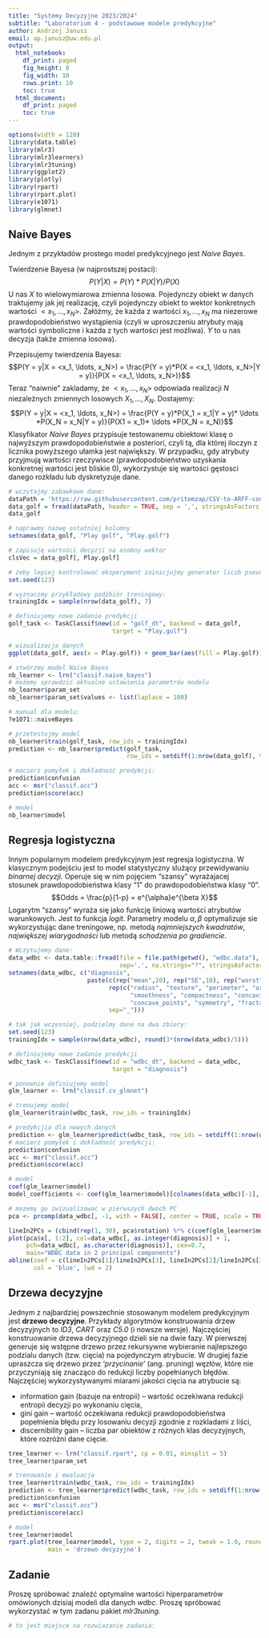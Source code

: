 ```yaml
---
title: "Systemy Decyzyjne 2023/2024"
subtitle: "Laboratorium 4 - podstawowe modele predykcyjne"
author: Andrzej Janusz
email: ap.janusz@uw.edu.pl
output:
  html_notebook:
    df_print: paged
    fig_height: 8
    fig_width: 10
    rows.print: 10
    toc: true
  html_document:
    df_print: paged
    toc: true
---
```


```r
options(width = 120)
library(data.table)
library(mlr3)
library(mlr3learners)
library(mlr3tuning)
library(ggplot2)
library(plotly)
library(rpart)
library(rpart.plot)
library(e1071)
library(glmnet)
```

## Naive Bayes

Jednym z przykładów prostego model predykcyjnego jest _Naive Bayes_. 

Twierdzenie Bayesa (w najprostszej postaci): $$P(Y|X) = P(Y)*P(X|Y) / P(X)$$
U nas $X$ to wielowymiarowa zmienna losowa. Pojedynczy obiekt w danych traktujemy jak jej realizację, czyli pojedynczy obiekt to wektor konkretnych wartości $<x_1, ..., x_N>$. Załóżmy, że każda z wartości $x_1, \ldots, x_N$ ma niezerowe prawdopodobieństwo wystąpienia (czyli w uproszczeniu atrybuty mają wartości symboliczne i każda z tych wartości jest możliwa). $Y$ to u nas decyzja (także zmienna losowa).

Przepisujemy twierdzenia Bayesa:
$$P(Y = y|X = <x_1, \ldots, x_N>) = \frac{P(Y = y)*P(X = <x_1, \ldots, x_N>|Y = y)}{P(X = <x_1, \ldots, x_N>)}$$
Teraz "naiwnie" zakladamy, że $<x_1, \ldots, x_N>$ odpowiada realizacji $N$ niezależnych zmiennych losowych $X_1, \ldots, X_N$. Dostajemy:
$$P(Y = y|X = <x_1, \ldots, x_N>) = \frac{P(Y = y)*P(X_1 = x_1|Y = y)* \ldots *P(X_N = x_N|Y = y)}{P(X1 = x_1)* \ldots *P(X_N = x_N)}$$
Klasyfikator _Naive Bayes_ przypisuje testowanemu obiektowi klasę o najwyższym prawdopodobieństwie a posteriori, czyli tą, dla której iloczyn z licznika powyższego ułamka jest największy. W przypadku, gdy atrybuty przyjmują wartości rzeczywisce (prawdopodobieństwo uzyskania konkretnej wartości jest bliskie 0), wykorzystuje się wartości gęstosci danego rozkładu lub dyskretyzuje dane.


```r
# wczytajmy zabawkowe dane:
dataPath = 'https://raw.githubusercontent.com/pritomzap/CSV-to-ARFF-converter/master/weather_nominal.csv'
data_golf = fread(dataPath, header = TRUE, sep = ',', stringsAsFactors = TRUE)
data_golf

# naprawmy nazwę ostatniej kolumny
setnames(data_golf, "Play golf", "Play.golf")

# zapisuję wartości decyzji na osobny wektor
clsVec = data_golf[, Play.golf]

# żeby lepiej kontrolować eksperyment zainicjujmy generator liczb pseudolosowych
set.seed(123)

# wyznaczmy przykładowy podzbiór treningowy:
trainingIdx = sample(nrow(data_golf), 7)

# definiujemy nowe zadanie predykcji
golf_task <- TaskClassif$new(id = "golf_dt", backend = data_golf, 
                             target = "Play.golf")

# wizualizacja danych
ggplot(data_golf, aes(x = Play.golf)) + geom_bar(aes(fill = Play.golf))
```

```r
# stwórzmy model Naive Bayes
nb_learner <- lrn("classif.naive_bayes")
# możemy sprawdzić aktualne ustawienia parametrów modelu
nb_learner$param_set
nb_learner$param_set$values <- list(laplace = 100)

# manual dla modelu:
?e1071::naiveBayes

# przetestujmy model
nb_learner$train(golf_task, row_ids = trainingIdx)
prediction <- nb_learner$predict(golf_task, 
                                 row_ids = setdiff(1:nrow(data_golf), trainingIdx))

# macierz pomyłek i dokładność predykcji:
prediction$confusion
acc <- msr("classif.acc")
prediction$score(acc)

# model
nb_learner$model
```

## Regresja logistyczna

Innym popularnym modelem predykcyjnym jest regresja logistyczna. W klasycznym podejściu jest to model statystyczny slużący przewidywaniu _binarnej decyzji_. Operuje się w nim pojęciem "szansy" wyrażajacej stosunek prawdopodobieństwa klasy "1" do prawdopodobieństwa klasy "0". 
$$Odds = \frac{p}{1-p} = e^{\alpha}e^{\beta X}$$
Logarytm "szansy" wyraża się jako funkcję liniową wartości atrybutów warunkowych. Jest to funkcja _logit_. Parametry modelu $\alpha, \beta$ optymalizuje sie wykorzystując dane treningowe, np. metodą _najmniejszych kwadratów_, _największej wiarygodności_ lub metodą _schodzenia po gradiencie_.

```r
# Wczytujemy dane:
data_wdbc <- data.table::fread(file = file.path(getwd(), "wdbc.data"), header = FALSE, 
                               sep=',', na.strings="?", stringsAsFactors = TRUE, drop = 1)
setnames(data_wdbc, c("diagnosis",
                      paste(c(rep("mean",10), rep("SE",10), rep("worst",10)),
                            rep(c("radius", "texture", "perimeter", "area",
                                  "smoothness", "compactness", "concavity",
                                  "concave_points", "symmetry", "fractal_dimension"),3),
                            sep="_")))

# tak jak wczesniej, podzielmy dane na dwa zbiory:
set.seed(123)
trainingIdx = sample(nrow(data_wdbc), round(3*(nrow(data_wdbc)/5)))

# definiujemy nowe zadanie predykcji
wdbc_task <- TaskClassif$new(id = "wdbc_dt", backend = data_wdbc, 
                             target = "diagnosis")
```

```r
# ponownie definiujemy model
glm_learner <- lrn("classif.cv_glmnet")

# trenujemy model 
glm_learner$train(wdbc_task, row_ids = trainingIdx)

# predykcjia dla nowych danych
prediction <- glm_learner$predict(wdbc_task, row_ids = setdiff(1:nrow(data_wdbc), trainingIdx))
# macierz pomyłek i dokładność predykcji:
prediction$confusion
acc <- msr("classif.acc")
prediction$score(acc)

# model
coef(glm_learner$model)
model_coefficients <- coef(glm_learner$model)[colnames(data_wdbc)[-1], ]

# mozemy go zwizualizowac w pierwszych dwoch PC
pca <- prcomp(data_wdbc[, -1, with = FALSE], center = TRUE, scale = TRUE)

lineIn2PCs = (cbind(rep(1, 30), pca$rotation) %*% c(coef(glm_learner$model)[1], model_coefficients))[1:3]
plot(pca$x[, 1:2], col=data_wdbc[, as.integer(diagnosis)] + 1, 
     pch=data_wdbc[, as.character(diagnosis)], cex=0.7, 
     main="WDBC data in 2 principal components")
abline(coef = c(lineIn2PCs[1]/lineIn2PCs[3], lineIn2PCs[2]/lineIn2PCs[3]),
       col = 'blue', lwd = 2)
```

## Drzewa decyzyjne

Jednym z najbardziej powszechnie stosowanym modelem predykcyjnym jest __drzewo decyzyjne__. Przykłady algorytmów konstruowania drzew decyzyjnych to _ID3_, _CART_ oraz _C5.0_ (i nowsze wersje). Najczęściej konstruowanie drzewa decyzyjnego dzieli sie na dwie fazy. W pierwszej generuje się wstępne drzewo przez rekursywne wybieranie najlepszego podzialu danych (tzw. cięcia) na pojedynczym atrybucie. W drugiej fazie upraszcza się drzewo przez '_przycinanie_' (ang. pruning) węzłów, które nie przyczyniają się znacząco do redukcji liczby popełnianych błędów. Najczęściej wykorzystywanymi miarami jakości cięcia na atrybucie są:

 - information gain (bazuje na entropii) -- wartość oczekiwana redukcji entropii decyzji po wykonaniu cięcia,
 - gini gain -- wartość oczekiwana redukcji prawdopodobieństwa popełnienia błędu przy losowaniu decyzji zgodnie z rozkladami z liści,
 - discernibility gain -- liczba par obiektów z różnych klas decyzyjnych, które rozróżni dane cięcie.

```r
tree_learner <- lrn("classif.rpart", cp = 0.01, minsplit = 5)
tree_learner$param_set

# trenowanie i ewaluacja
tree_learner$train(wdbc_task, row_ids = trainingIdx)
prediction <- tree_learner$predict(wdbc_task, row_ids = setdiff(1:nrow(data_wdbc), trainingIdx))
prediction$confusion
acc <- msr("classif.acc")
prediction$score(acc)

# model
tree_learner$model
rpart.plot(tree_learner$model, type = 2, digits = 2, tweak = 1.0, roundint=FALSE,
           main = 'drzewo decyzyjne')
```

## Zadanie

Proszę spróbować znaleźć optymalne wartości hiperparametrów omówionych dzisiaj modeli dla danych _wdbc_. Proszę spróbować wykorzystać w tym zadanu pakiet _mlr3tuning_.

```r
# to jest miejsce na rozwiazanie zadania:


```

\  
\  
 
 